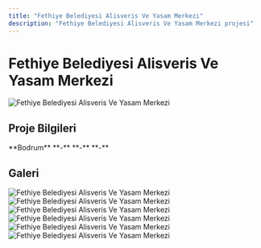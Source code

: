 ```yaml
---
title: "Fethiye Belediyesi Alisveris Ve Yasam Merkezi"
description: "Fethiye Belediyesi Alisveris Ve Yasam Merkezi projesi"
---
```


# Fethiye Belediyesi Alisveris Ve Yasam Merkezi

<Frame>
  <img src="https://res.cloudinary.com/dcc07g3za/image/upload/v1758147984/2.jpg" alt="Fethiye Belediyesi Alisveris Ve Yasam Merkezi" />
</Frame>

## Proje Bilgileri

<CardGroup cols={2}>
  <Card title="Konum" icon="location-dot">
    **Bodrum**
  </Card>
  <Card title="Yıl" icon="calendar">
    **-**
  </Card>
  <Card title="Tip" icon="building">
    **-**
  </Card>
  <Card title="Durum" icon="check">
    **-**
  </Card>
</CardGroup>

## Galeri

<CardGroup cols={3}>
  <Card>
    <Frame>
      <img src="https://res.cloudinary.com/dcc07g3za/image/upload/v1758147984/2.jpg" alt="Fethiye Belediyesi Alisveris Ve Yasam Merkezi" />
    </Frame>
  </Card>
  <Card>
    <Frame>
      <img src="https://res.cloudinary.com/dcc07g3za/image/upload/v1758147986/4.jpg" alt="Fethiye Belediyesi Alisveris Ve Yasam Merkezi" />
    </Frame>
  </Card>
  <Card>
    <Frame>
      <img src="https://res.cloudinary.com/dcc07g3za/image/upload/v1758147987/kapak.jpg" alt="Fethiye Belediyesi Alisveris Ve Yasam Merkezi" />
    </Frame>
  </Card>
  <Card>
    <Frame>
      <img src="https://res.cloudinary.com/dcc07g3za/image/upload/v1758147989/3.jpg" alt="Fethiye Belediyesi Alisveris Ve Yasam Merkezi" />
    </Frame>
  </Card>
  <Card>
    <Frame>
      <img src="https://res.cloudinary.com/dcc07g3za/image/upload/v1758147990/5.jpg" alt="Fethiye Belediyesi Alisveris Ve Yasam Merkezi" />
    </Frame>
  </Card>
  <Card>
    <Frame>
      <img src="https://res.cloudinary.com/dcc07g3za/image/upload/v1758147992/1.jpg" alt="Fethiye Belediyesi Alisveris Ve Yasam Merkezi" />
    </Frame>
  </Card>
</CardGroup>
